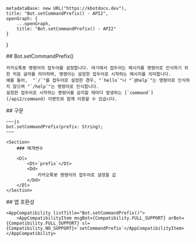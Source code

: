 
    metadataBase: new URL("https://kbotdocs.dev"),
    title: "Bot.setCommandPrefix() - API2",
    openGraph: {
        ...openGraph,
        title: "Bot.setCommandPrefix() - API2"
    }
}

<Section>
    ## Bot.setCommandPrefix()

    카카오톡봇 명령어의 접두어를 설정합니다. 여기에서 접두어는 메시지를 명령어로 인식하기 위한 처음 글자를 의미하며, 명령어는 설정한 접두어로 시작하는 메시지를 의미합니다. 
    예를 들어,  "`/`"를 접두어로 설정한 경우, "`hello`"나 "`@help`"는 명령어로 인식하지 않으며 "`/help`"는 명령어로 인식합니다. 
    설정한 접두어로 시작하는 명령어를 감지할 때마다 발생하는 [`command`](/api2/command) 이벤트와 함께 이용할 수 있습니다.
</Section>
<Section>
    ## 구문

    ~~~js
    bot.setCommandPrefix(prefix: String);
    ~~~

    <Section>
        ### 매개변수

        <Dl>
            <Dt>`prefix`</Dt>
            <Dd>
                카카오톡봇 명령어의 접두어로 설정할 값
            </Dd>
        </Dl>
    </Section>
</Section>
<Section>
    ## 앱 호환성

    <AppCompatibility listTitle="Bot.setCommandPrefix()">
        <AppCompatibilityItem msgBot={Compatibility.FULL_SUPPORT} arBot={Compatibility.FULL_SUPPORT} sl={Compatibility.NO_SUPPORT}>`setCommandPrefix`</AppCompatibilityItem>
    </AppCompatibility>
</Section>